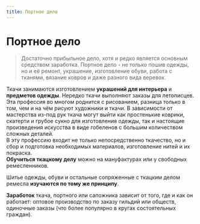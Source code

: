 ```yaml
---
title: Портное дело
---
```


# Портное дело
>Достаточно прибыльное дело, хотя и редко является основным средством заработка. Портное дело - не только пошив одежды, но и её ремонт, украшение, изготовление обуви, работа с тканями, вязание ковров и даже разного вида веревок.

Ткачи занимаются изготовлением **украшений для интерьера** и **предметов одежды**. Нередко ткачи выполняют заказы для летописцев. Эта профессия во многом роднится с рисованием, разница только в том, чем и на чём рисуют художники и ткачи. В зависимости от мастерства из-под рук ткача могут выйти как простенькие коврики, скатерти и грубое сукно для изготовления одежды, так и настоящие произведения искусства в виде гобеленов с большим количеством сложных деталей.  
В эту профессию входит не только непосредственно ткачество, но и сбор и подготовка необходимых материалов, изготовление нитей и их покраска.  
**Обучиться ткацкому делу** можно на мануфактурах или у свободных ремесленников.

Шитье одежды, обуви и остальные сопряженные с ткацким делом ремесла **изучаются по тому же принципу**.

**Заработок** ткача, портного или сапожника зависит от того, где и как он работает: оптовое производство по заказу гильдий или обществ, одиночные заказы (что более популярно в кругах состоятельных граждан).

<NiheriaRuler decorate />